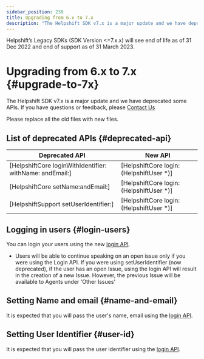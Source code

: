 ```yaml
---
sidebar_position: 230
title: Upgrading from 6.x to 7.x
description: "The Helpshift SDK v7.x is a major update and we have deprecated some APIs. If you have questions or feedback, please Contact Us"
---
```





<Admonition type="danger" title="Important">

Helpshift’s Legacy SDKs (SDK Version <=7.x.x) will see end of life as of 31 Dec 2022 and end of support as of 31 March 2023.

</Admonition>


# Upgrading from 6.x to 7.x {#upgrade-to-7x}

<Intro>

The Helpshift SDK v7.x is a major update and we have deprecated some APIs. If you have questions or feedback, please <a href="https://support.helpshift.com/kb/contact/" target="_blank">Contact Us</a>


</Intro>


<Admonition type="info" title="Note">

Please replace all the old files with new files.

</Admonition>


## List of deprecated APIs {#deprecated-api}
| Deprecated API | New API |
|----------------|---------|
| [HelpshiftCore loginWithIdentifier: withName: andEmail:]| [HelpshiftCore login:(HelpshiftUser *)]|
| [HelpshiftCore setName:andEmail:]| [HelpshiftCore login:(HelpshiftUser *)]|
| [HelpshiftSupport setUserIdentifier:]| [HelpshiftCore login:(HelpshiftUser *)]|


## Logging in users {#login-users}

You can login your users using the new [login API](/ios/users#logged-in-users).


<Admonition type="info" title="Note">

* Users will be able to continue speaking on an open issue only if you were using the Login API. If you were using setUserIdentifier (now deprecated), if the user has an open Issue, using the login API will result in the creation of a new Issue. However, the previous Issue will be available to Agents under 'Other Issues'

</Admonition>


## Setting  Name and email {#name-and-email}

It is expected that you will pass the user's name, email using the [login API](/ios/users#logged-in-users).

## Setting User Identifier {#user-id}

It is expected that you will pass the user identifier using the [login API](/ios/users#logged-in-users).

